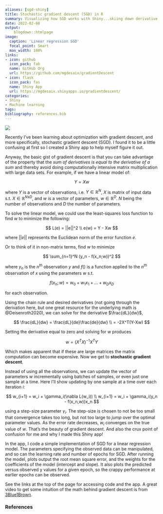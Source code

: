 ```yaml
---
aliases: [sgd-shiny]
title: Stochastic gradient descent (SGD) in R
summary: Visualizing how SGD works with Shiny...skiing down derivative valley
date: 2022-02-08
output:
    blogdown::htmlpage
image:
  caption: 'Linear regression SGD'
  focal_point: Smart
  max_width: 100%
links:
- icon: github
  icon_pack: fab
  name: GitHub Org
  url: https://github.com/mgdesaix/gradientDescent
- icon: flask
  icon_pack: fas
  name: Shiny App
  url: https://mgdesaix.shinyapps.io/gradientdescent/
categories:
- Shiny
- Machine learning
tags:
bibliography: references.bib
---
```


![](shinyexample.jpg)

Recently I've been learning about optimization with gradient descent, and more specifically, stochastic gradient descent (SGD). I found it to be a little confusing at first so I created a Shiny app to help myself figure it out. 

Anyway, the basic gist of gradient descent is that you can take advantage of the property that the *sum of derivatives is equal to the derivative of a sum* and thereby avoid doing computationally intensive matrix multiplication with large data sets. For example, if we have a linear model of:

$$
Y = Xw
$$

where $Y$ is a vector of observations, i.e. $Y \in \mathbb{R}^{N}$, $X$ is matrix of input data s.t. $X \in \mathbb{R}^{N\text{x}D}$, and $w$ is a vector of parameters, $w \in \mathbb{R}^{D}$. $N$ being the number of observations and $D$ the number of parameters.

To solve the linear model, we could use the least-squares loss function to find $w$ to minimize the following:

$$
L(e) = ||e||^2 \\
e(w) = Y - Xw
$$

where $||e||$ represents the Euclidean norm of the error function $e$.

Or to think of it in non-matrix terms, find $w$ to minimize

$$
\sum_{n=1}^N (y_n - f(x_n;w))^2
$$

where $y_n$ is the $n^{th}$ observation $y$ and $f()$ is a function applied to the $n^{th}$ observation of $x$ using the parameters $w$ s.t. 

$$
f(x_n;w) = w_0 + w_1x_1 + ... + w_Dx_D
$$

for each observation.

Using the chain rule and desired derivatives (not going through the derivation here, but one great resource for the underlying math is @Deisenroth2020), we can solve for the derivative $\frac{dL}{dw}$,

$$
\frac{dL}{dw} = \frac{dL}{de}\frac{de}{dw} \\
= -2X^T(Y-Xw)
$$

Setting the derivative equal to zero and solving for $w$ produces

$$
w = (X^TX)^{-1}X^TY
$$

Which makes apparent that if these are large matrices the matrix computation can become expensive. Now we get to **stochastic gradient descent**.

Instead of using all the observations, we can update the vector of parameters $w$ incrementally using batches of samples, or even just one sample at a time. Here I'll show updating by one sample at a time over each iteration $i$:

$$
w_{i+1} = w_i + \gamma_i(\nabla L(w_i)) \\
w_{i+1} = w_i + \gamma_i(y_n - f(x_n,w))x_n
$$

using a step-size parameter $\gamma_i$. The step-size is chosen to not be too small that convergence takes too long, but not too large to *jump* over the optimal parameter values. As the error rate decreases, $w_i$ converges on the true value of $w$. That's the beauty of gradient descent. And also the crux point of confusion for me and why I made this Shiny app!

In the app, I code a simple implementation of SGD for a linear regression model. The parameters specifying the observed data can be manipulated, and so can the learning rate and number of epochs for SGD. After running the model, plots output the root mean square error, and the weights for the coefficients of the model (intercept and slope). It also plots the predicted versus observed y values for a given epoch, so the crappy performance at earlier epochs can be observed.

See the links at the top of the page for accessing code and the app. A great video to get some intuition of the math behind gradient descent is from [3Blue1Brown](https://www.youtube.com/watch?v=IHZwWFHWa-w&list=PLZHQObOWTQDNU6R1_67000Dx_ZCJB-3pi&index=3).

### References
